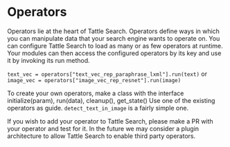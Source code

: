 # Operators

Operators lie at the heart of Tattle Search. Operators define ways in which you can manipulate data
that your search engine wants to operate on. You can configure Tattle Search to load as many or as
few operators at runtime. Your modules can then access the configured operators by its key and use it by
invoking its run method.

`text_vec = operators["text_vec_rep_paraphrase_lxml"].run(text)`
or
`image_vec = operators["image_vec_rep_resnet"].run(image)`

To create your own operators, make a class with the interface
initialize(param), run(data), cleanup(), get_state()
Use one of the existing operators as guide. `detect_text_in_image` is a fairly
simple one.

If you wish to add your operator to Tattle Search, please make a PR with your operator and test for it. In the
future we may consider a plugin architecture to allow Tattle Search to enable third party operators.
